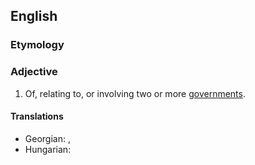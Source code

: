 ==English==

===Etymology===
{{prefix|en|inter|governmental}}

===Adjective===
{{en-adj|-}}

# Of, relating to, or involving two or more [[government]]s.

====Translations====
{{trans-top|of, relating to, or involving two or more governments}}
* Georgian: {{t|ka|მთავრობათაშორისი}}, {{t|ka|მთავრობათაშორისო}}
* Hungarian: {{t|hu|kormányközi}}
{{trans-mid}}
{{trans-bottom}}